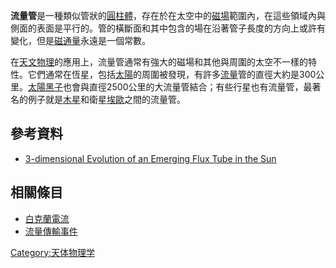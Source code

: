 '''流量管'''是一種類似管狀的[[圓柱體|圓柱體]]，存在於在太空中的[[磁場|磁場]]範圍內，在這些領域內與側面的表面是平行的。管的橫斷面和其中包含的場在沿著管子長度的方向上或許有變化，但是[[磁通量|磁通量]]永遠是一個常數。

在[[天文物理|天文物理]]的應用上，流量管通常有強大的磁場和其他與周圍的太空不一樣的特性。它們通常在恆星，包括[[太陽|太陽]]的周圍被發現，有許多[[流量|流量]]管的直徑大約是300公里。[[太陽黑子|太陽黑子]]也會與直徑2500公里的大流量管結合；有些行星也有流量管，最著名的例子就是[[木星|木星]]和衛星[[木衛一|埃歐]]之間的流量管。

== 參考資料 ==
*[http://solar.physics.montana.edu/magara/Research/Seminar/ITP.pdf 3-dimensional Evolution of an Emerging Flux Tube in the Sun] {{Wayback|url=http://solar.physics.montana.edu/magara/Research/Seminar/ITP.pdf |date=20160603200903 }}

== 相關條目 ==
* [[白克蘭電流|白克蘭電流]]
* [[流量傳輸事件|流量傳輸事件]]

{{磁層}}

[[Category:天体物理学|Category:天体物理学]]

{{天文小作品}}